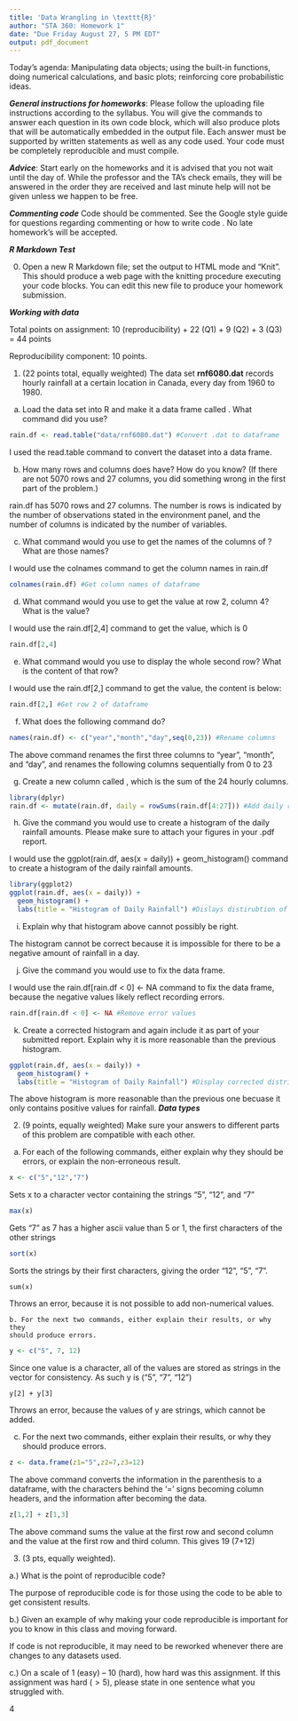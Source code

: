 ```yaml
---
title: 'Data Wrangling in \texttt{R}'
author: "STA 360: Homework 1"
date: "Due Friday August 27, 5 PM EDT"
output: pdf_document
---
```


Today's agenda: Manipulating data objects; using the built-in functions, doing numerical calculations, and basic plots; reinforcing core probabilistic ideas.

***General instructions for homeworks***: Please follow the uploading file instructions according to the syllabus. You will give the commands to answer each question in its own code block, which will also produce plots that will be automatically embedded in the output file. Each answer must be supported by written statements as well as any code used. Your code must be completely reproducible and must compile. 

***Advice***: Start early on the homeworks and it is advised that you not wait until the day of. While the professor and the TA's check emails, they will be answered in the order they are received and last minute help will not be given unless we happen to be free.  

***Commenting code***
Code should be commented. See the Google style guide for questions regarding commenting or how to write 
code \url{https://google.github.io/styleguide/Rguide.xml}. No late homework's will be accepted.

***R Markdown Test***

0. Open a new R Markdown file; set the output to HTML mode and "Knit". This should produce a web page with the knitting procedure executing your code blocks. You can edit this new file to produce your homework submission.

***Working with data***

Total points on assignment: 10 (reproducibility) + 22 (Q1) + 9 (Q2) + 3 (Q3) = 44 points 

Reproducibility component: 10 points. 

1.  (22 points total, equally weighted) The data set **rnf6080.dat** records hourly rainfall at a certain location in Canada, every day from 1960 to 1980.

a. Load the data set into R and make it a data frame called \texttt{rain.df}.  What command did you use?
```r
rain.df <- read.table("data/rnf6080.dat") #Convert .dat to dataframe
```
I used the read.table command to convert the dataset into a data frame.

b. How many rows and columns does \texttt{rain.df} have?  How do you know?  (If there are not 5070 rows and 27 columns, you did something wrong in the first part of the problem.)

rain.df has 5070 rows and 27 columns. The number is rows is indicated by the
number of observations stated in the environment panel, and the number of columns
is indicated by the number of variables. 

c. What command would you use to get the names of the columns of \texttt{rain.df}? What are those names?

I would use the colnames command to get the column names in rain.df

```r
colnames(rain.df) #Get column names of dataframe
```


d. What command would you use to get the value at row 2, column 4? What is the value?

I would use the rain.df[2,4] command to get the value, which is 0

```r
rain.df[2,4]
```


e. What command would you use to display the whole second row?  What is the content of that row?

I would use the rain.df[2,] command to get the value, the content is below:

```r
rain.df[2,] #Get row 2 of dataframe
```


f.  What does the following command do?
```r
names(rain.df) <- c("year","month","day",seq(0,23)) #Rename columns
```

The above command renames the first three columns to "year", "month", and "day",
and renames the following columns sequentially from 0 to 23

g.  Create a new column called \texttt{daily}, which is the sum of the 24 hourly columns.

```r
library(dplyr)
rain.df <- mutate(rain.df, daily = rowSums(rain.df[4:27])) #Add daily rainfall totals
```

h. Give the command you would use to create a histogram of the daily rainfall amounts.  Please make sure to attach your figures in your .pdf report. 

I would use the ggplot(rain.df, aes(x = daily)) + geom_histogram()
command to create a histogram of the daily rainfall amounts.

```r
library(ggplot2)
ggplot(rain.df, aes(x = daily)) +
  geom_histogram() +
  labs(title = "Histogram of Daily Rainfall") #Dislays distirubtion of daily rainfall totals
```

i. Explain why that histogram above cannot possibly be right.

The histogram cannot be correct because it is impossible for there to be a
negative amount of rainfall in a day.

j. Give the command you would use to fix the data frame.

I would use the rain.df[rain.df < 0] <- NA command to fix the data
frame, because the negative values likely reflect recording errors.
```r
rain.df[rain.df < 0] <- NA #Remove error values
```


k. Create a corrected histogram and again include it as part of your submitted report. Explain why it is
more reasonable than the previous histogram.

```r
ggplot(rain.df, aes(x = daily)) +
  geom_histogram() +
  labs(title = "Histogram of Daily Rainfall") #Display corrected distribution
```
The above histogram is more reasonable than the previous one becuase it only contains
positive values for rainfall.
***Data types***

2. (9 points, equally weighted) Make sure your answers to different parts of this problem are compatible with each other.

a. For each of the following commands, either explain why they should be errors, or explain the non-erroneous result.

```r
x <- c("5","12","7") 
```
Sets x to a character vector containing the strings "5",
"12", and "7" 

```r
max(x)
```
Gets "7" as 7 has a higher ascii value than 5 or 1, the first characters
of the other strings

```r
sort(x)
```
Sorts the strings by their first characters, giving the order
"12", "5", "7".

```
sum(x)
```
Throws an error, because it is not possible to add non-numerical
values.
```
b. For the next two commands, either explain their results, or why they
should produce errors.
```

```r
y <- c("5", 7, 12)
```
Since one value is a character, all of the values
are stored as strings in the vector for consistency. As such y is ("5", "7", "12")

```
y[2] + y[3]
```

Throws an error, because the values of y are strings, which cannot be added.

c. For the next two commands, either explain their results, or why they should
produce errors.

```r
z <- data.frame(z1="5",z2=7,z3=12)
```
The above command converts the information in the parenthesis to a dataframe,
with the characters behind the '=' signs becoming column headers, and the
information after becoming the data.

```r
z[1,2] + z[1,3]
```

The above command sums the value at the first row and second column and the
value at the first row and third column. This gives 19 (7+12)

3. (3 pts, equally weighted). 

a.) What is the point of reproducible code? 

The purpose of reproducible code is for those using the code to be able to get
consistent results.

b.) Given an example of why making your code reproducible is important for you to know in this class and moving forward. 

If code is not reproducible, it may need to be reworked whenever there
are changes to any datasets used.

c.) On a scale of 1 (easy) -- 10 (hard), how hard was this assignment. If this assignment was hard ($>5$), please state in one sentence what you struggled with. 

4



